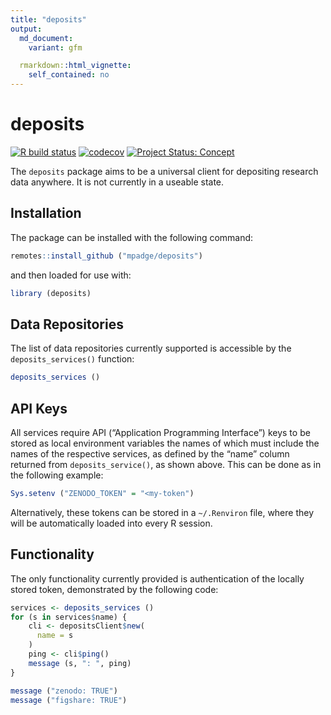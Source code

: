 ```yaml
---
title: "deposits"
output:
  md_document:
    variant: gfm

  rmarkdown::html_vignette:
    self_contained: no
---
```


# deposits

<!-- badges: start -->
[![R build status](https://github.com/mpadge/deposits/workflows/R-CMD-check/badge.svg)](https://github.com/mpadge/deposits/actions?query=workflow%3AR-CMD-check)
[![codecov](https://codecov.io/gh/mpadge/deposits/branch/main/graph/badge.svg)](https://codecov.io/gh/mpadge/deposits)
[![Project Status: Concept](https://www.repostatus.org/badges/latest/concept.svg)](https://www.repostatus.org/#concept)
<!-- badges: end -->


The `deposits` package aims to be a universal client for depositing research
data anywhere. It is not currently in a useable state.

## Installation

The package can be installed with the following command:

```r
remotes::install_github ("mpadge/deposits")
```

and then loaded for use with:

```r
library (deposits)
```

## Data Repositories

The list of data repositories currently supported is accessible by the
`deposits_services()` function:

```r
deposits_services ()
```


## API Keys

All services require API ("Application Programming Interface") keys to be
stored as local environment variables the names of which must include the names
of the respective services, as defined by the "name" column returned from
`deposits_service()`, as shown above. This can be done as in the following example:

```r
Sys.setenv ("ZENODO_TOKEN" = "<my-token")
```

Alternatively, these tokens can be stored in a `~/.Renviron` file, where they
will be automatically loaded into every R session.

## Functionality

The only functionality currently provided is authentication of the locally
stored token, demonstrated by the following code:

```r
services <- deposits_services ()
for (s in services$name) {
    cli <- depositsClient$new(
      name = s
    )
    ping <- cli$ping()
    message (s, ": ", ping)
}
```
```r
message ("zenodo: TRUE")
message ("figshare: TRUE")
```
